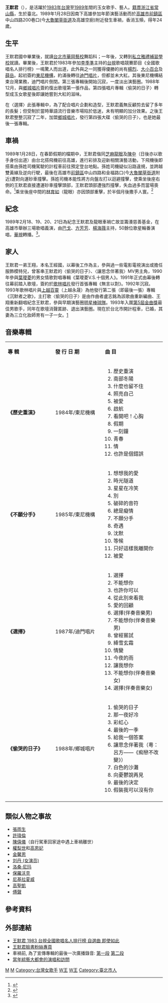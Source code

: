 {{Multiple issues|
{{refimprove|time=2019-09-25T23:43:25+00:00}}
{{Veil|time=2015-09-12T06:56:39+00:00}}
{{tone|time=2020-09-09}}
}}
{{藝人
|姓名 = 王默君
|圖片 = 
|圖片名稱 = 
|類型 = 女歌手
|外文名 = 
|外文 = 
|綽號 = 阿君仔、默君
|出生日期 = {{birth date|1964|9|13}}
|出生地點 = {{TWN}}[[台北市|台北市]]
|逝世日期 = {{Death date and age|1989|1|28|1964|9|13}}
|逝世地點 = {{TWN}}[[高雄市|高雄市]][[前鎮區|前鎮區]]
|國籍 = {{ROC}}
|籍貫=[[浙江省|浙江省]][[常山縣|常山縣]]
|親屬 = 王經國(弟) 
|語言 = 
|教育程度 = [[臺北市私立南華高級中學職業進修學校|私立雅禮補習學校]]
|職業 = 歌手
|音樂類型 = 抒情
|出道作品 = 〈歷史重演〉
|代表作品 = 〈偷哭的日子〉、〈想想我的愛〉、〈選擇〉、〈歷史重演〉、〈那一夜好冷〉、〈假期〉
|活躍年代 = 1983年－1989年
|經紀公司 = 
|網站 = [https://zh-tw.facebook.com/pg/Mochun.W/posts/ 王默君臉書]
}}
'''王默君'''（{{bd|1964年|9月13日|1989年|1月28日|}}），是活躍於[[1983年台灣|1983年台灣]]至[[1989年台灣|1989年]]間的玉女歌手、藝人。[[籍貫|籍貫]][[浙江省|浙江省]][[常山縣|常山縣]]，生於臺北。1989年1月28日因南下高雄參加年節演藝活動而於[[高雄市|高雄市]][[前鎮區|前鎮區]]中山四路200巷口(今[[大魯閣草衙道|大魯閣草衙道]]及高雄空廚)附近發生車禍，香消玉殞，得年24歲。

== 生平 ==
王默君國中畢業後，就讀[[台北市|台北市]][[華岡藝校|華岡藝校]]舞蹈科；一年後，又轉到[[臺北市私立南華高級中學職業進修學校|私立雅禮補習學校]]就讀。畢業後，王默君於1983年參加[[李季準|李季準]]主持的[[台視主頻|台視]]歌唱競賽節目《全國歌唱名人排行榜》一鳴驚人而出道，此外與之一同獲得優勝的尚有[[楊烈|楊烈]]、[[大小百合|大小百合]]及[[薛岳|薛岳]]。起初簽約[[東尼機構|東尼機構]]，約滿後轉往[[迪門唱片|迪門唱片]]，但都並未大紅。其後東尼機構結束台灣業務，迪門唱片倒閉。第三張專輯後開始沉寂，一度淡出演藝圈。1988年12月，與[[鄉城唱片|鄉城唱片]]簽約復出歌壇第一張作品，第四張唱片專輯〈偷哭的日子〉轉型成玉女歌星後即讓她嘗到大紅的滋味。 

在〈選擇〉此張專輯中，為了配合唱片企劃和造型，王默君義無反顧剪去留了多年的長髮；但受制於當時華語流行音樂市場陷於低迷，未有明顯的加分效果。之後王默君整整沉寂了二年，加盟[[鄉城唱片|鄉城唱片]]，發行第四張大碟〈偷哭的日子〉，也是她最後一張專輯。

== 車禍 ==
1989年1月28日，在春節假期的檔期中，王默君偕同[[芝麻龍眼|芝麻龍眼]]及[[陳中_(歌手)|陳中]]（日後亦以歌手身份出道）由台北搭飛機前往高雄，進行彩排及迎新相關演藝活動，下飛機後即搭乘由孫姓司機駕駛的計程車前往預定登台地點。孫姓司機疑似沿路違規，並跨越雙黃線及逆向行駛，最後在高雄市[[前鎮區|前鎮區]]中山四路和金福路口(今[[大魯閣草衙道|大魯閣草衙道]]附近)遭對向運砂車撞擊。孫姓司機本能性將方向盤左打以迴避撞擊，使乘坐後座右側的王默君直接遭運砂車撞擊頭部，王默君頭部遭強烈撞擊，失血過多而當場喪命。<ref>{{cite web|language=zh-tw|url=https://news.cts.com.tw/cts/society/198901/198901281840892.html|title=歌星王默君高雄車禍喪生|author=|publisher=[[華視新聞|華視新聞]]|date=1989-01-28|7=|accessdate=2019-08-26|archive-date=2019-08-14|archive-url=https://web.archive.org/web/20190814131349/http://news.cts.com.tw/cts/society/198901/198901281840892.html|dead-url=no}}</ref>乘坐後座中間的[[林育如|林育如]]（龍眼）亦因頭部重擊，於半個月後撒手人寰。<ref>{{cite web|language=zh-tw|url=https://news.tvbs.com.tw/entertainment/336259|title=瑋倫車禍／冥冥巧合！　許瑋倫王默君1/28同忌日|author=|publisher=TVBS新聞|date=2007-01-29|7=|accessdate=2019-08-26|archive-date=2019-08-26|archive-url=https://web.archive.org/web/20190826015612/https://news.tvbs.com.tw/entertainment/336259|dead-url=no}}</ref>

== 紀念 ==
1989年2月18、19、20、21日為紀念王默君及龍眼車禍亡故並籌湊慈善基金，在高雄市舉辦三場歌唱義演，由[[巴戈|巴戈]]、[[方芳芳|方芳芳]]、[[楊海薇|楊海薇]]主持，50餘位歌星輪番演唱，[[華視|華視]]轉播。<ref>{{cite news |language = zh-tw | title = 紀念歌星王默君與龍眼 三場義演周六展開 | publisher = 聯合報 | pages = 綜藝新聞 | date = 1989-02-15}}</ref>。

== 家人 ==
王默君一弟王翔，本名王經國，以幕後工作為主，參與過一些電影電視演出或擔任服飾模特兒，曾客串王默君的〈偷哭的日子〉、〈讓思念伴著我〉MV男主角，1990年參與[[葉璦菱|葉璦菱]]的男女情歌對唱專輯《葉璦菱V.S.十個男人》。1991年正式由幕後轉往幕前踏入歌壇，簽約於[[歌林唱片|歌林唱片]]發行首張專輯《無言以對》。1992年沉寂。1993年歌林唱片與[[上越百靈|上越百靈]]（上越永晟）為他發行第二張（即最後一張）專輯《沉默者之歌》，主打歌〈偷哭的日子〉是由作曲者盧志銘為該歌曲重新編曲、王翔重新翻唱紀念王默君，參與早期演藝圈[[明星棒球隊|明星棒球隊]]。1993年入圍[[第5屆金曲獎|第5屆金曲獎]]最佳男歌手，同年在歌壇消聲匿跡、退出演藝圈。現在於台北市開計程車，已婚，其妻為三立化妝師育有一子一女。[http://i792.photobucket.com/albums/yy207/BOND3756_2010/Wang%20Xiang/5adf4982.jpg] {{Wayback|url=http://i792.photobucket.com/albums/yy207/BOND3756_2010/Wang%20Xiang/5adf4982.jpg |date=20140107071420 }}

==音樂專輯==
{|class="wikitable" width="80%"
|- style="background:#F5F5F5; color:black" align=center
|style="width:10%"|'''專 輯'''||style="width:10%"|'''發 行 日 期'''||style="width:10%"|'''曲 目''' 
|-----
|'''《歷史重演》'''||1984年/東尼機構|| {{HideH|曲目}}
#歷史重演
#南部冬陽
#什麼也留不住
#照亮自己
#被愛
#啟航
#看開吧！心胸
#假期
#一刻鐘
#青春
#情
#也許是個錯誤 
{{hidef}}
|-----
|'''《不願分手》'''||1985年/東尼機構|| {{HideH|曲目}}
#想想我的愛
#時光隧道
#星星在冷笑
#別
#破碎的音符
#總是癡情
#不願分手
#奇遇
#沈默
#等候
#只好這樣我離開你
#被愛 
|-----
|'''《選擇》'''||1987年/迪門唱片|| {{HideH|曲目}}
#選擇
#不能想你
#也許你可以
#從此別來看我
#愛的回顧
#選擇(伴奏音樂男) 
#不能想你(伴奏音樂男) 
#曾經嘗試
#絳雪玄霜
#情變
#今夜的雨
#讓我想你
#不能想你(伴奏音樂女) 
#選擇(伴奏音樂女) 
|-----
|'''《偷哭的日子》'''||1988年/鄉城唱片|| {{HideH|曲目}}
#偷哭的日子
#那一夜好冷
#彩虹心
#最後的一季
#給我一個答案
#讓思念伴著我（粵：呂方——《痴戀不改變》）
#白色的沙灘
#向憂鬱說再見
#最後的決定
#假裝我可以沒有你 
|-----
|}

== 類似人物之事故 ==
*[[張雨生|張雨生]]
*[[許瑋倫|許瑋倫]]
*[[陳僖儀|陳僖儀]]（自行駕車回家途中遇上車禍離世）
*[[權梨世|權梨世]]和[[高恩妃|高恩妃]]
*[[金馨恩|金馨恩]]
*[[刘丹_(女演员)|刘丹 (女演员)]]
*[[洛桑·尼玛|洛桑·尼玛]]
*[[保羅沃克|保羅沃克]]
*[[尼基拉夏威|尼基拉夏威]]
*[[高聖凱|高聖凱]]
*[[傅聲|傅聲]]

==參考資料==
{{reflist}}
== 外部連結 ==
* [https://www.youtube.com/watch?v=CgsBv0DckZA 王默君 1983 台視全國歌唱名人排行榜 自選曲 即使如此]
* [http://www.facebook.com/Mochun.W 王默君臉書粉絲專頁]
* 車禍前, 為了宣傳專輯的最後一次廣播錄音: [https://www.youtube.com/watch?v=Lf4v19IY5SA 第一段] {{Wayback|url=https://www.youtube.com/watch?v=Lf4v19IY5SA |date=20160402191244 }} [https://www.youtube.com/watch?v=NaNxIPsPnl4 第二段] {{Wayback|url=https://www.youtube.com/watch?v=NaNxIPsPnl4 |date=20160325114310 }}
* [https://www.youtube.com/watch?v=FDcxyX2FMA8 當年綜藝大都會的演唱和訪問] {{Wayback|url=https://www.youtube.com/watch?v=FDcxyX2FMA8 |date=20160324230451 }}

[[Category:王姓|M]]
[[Category:臺北市私立華岡藝術學校校友|M]]
[[Category:台灣女歌手|Category:台灣女歌手]]
[[Category:臺灣車禍身亡者|W王]]
[[Category:浙江裔台灣人|W王]]
[[Category:臺北市人|Category:臺北市人]]